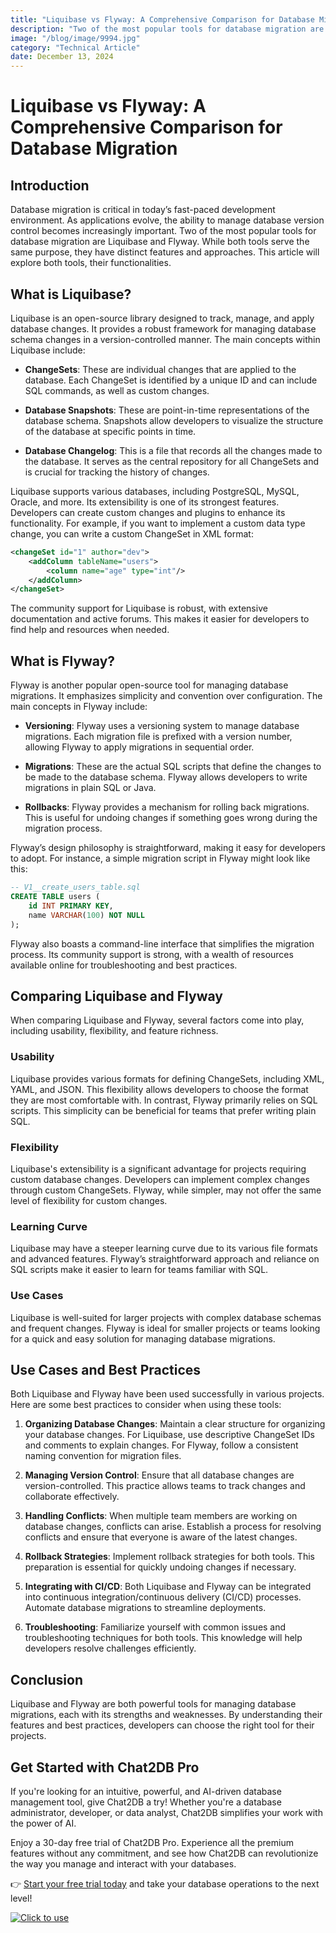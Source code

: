 ```yaml
---
title: "Liquibase vs Flyway: A Comprehensive Comparison for Database Migration"
description: "Two of the most popular tools for database migration are Liquibase and Flyway. While both tools serve the same purpose, they have distinct features and approaches."
image: "/blog/image/9994.jpg"
category: "Technical Article"
date: December 13, 2024
---
```


# Liquibase vs Flyway: A Comprehensive Comparison for Database Migration


<Authors date="December 13, 2024">
  <Author name="Jing" link="https://chat2db.ai" />
</Authors>

## Introduction

Database migration is critical in today’s fast-paced development environment. As applications evolve, the ability to manage database version control becomes increasingly important. Two of the most popular tools for database migration are Liquibase and Flyway. While both tools serve the same purpose, they have distinct features and approaches. This article will explore both tools, their functionalities.

## What is Liquibase?

Liquibase is an open-source library designed to track, manage, and apply database changes. It provides a robust framework for managing database schema changes in a version-controlled manner. The main concepts within Liquibase include:

- **ChangeSets**: These are individual changes that are applied to the database. Each ChangeSet is identified by a unique ID and can include SQL commands, as well as custom changes.
  
- **Database Snapshots**: These are point-in-time representations of the database schema. Snapshots allow developers to visualize the structure of the database at specific points in time.
  
- **Database Changelog**: This is a file that records all the changes made to the database. It serves as the central repository for all ChangeSets and is crucial for tracking the history of changes.

Liquibase supports various databases, including PostgreSQL, MySQL, Oracle, and more. Its extensibility is one of its strongest features. Developers can create custom changes and plugins to enhance its functionality. For example, if you want to implement a custom data type change, you can write a custom ChangeSet in XML format:

```xml
<changeSet id="1" author="dev">
    <addColumn tableName="users">
        <column name="age" type="int"/>
    </addColumn>
</changeSet>
```

The community support for Liquibase is robust, with extensive documentation and active forums. This makes it easier for developers to find help and resources when needed.

## What is Flyway?

Flyway is another popular open-source tool for managing database migrations. It emphasizes simplicity and convention over configuration. The main concepts in Flyway include:

- **Versioning**: Flyway uses a versioning system to manage database migrations. Each migration file is prefixed with a version number, allowing Flyway to apply migrations in sequential order.

- **Migrations**: These are the actual SQL scripts that define the changes to be made to the database schema. Flyway allows developers to write migrations in plain SQL or Java.

- **Rollbacks**: Flyway provides a mechanism for rolling back migrations. This is useful for undoing changes if something goes wrong during the migration process.

Flyway’s design philosophy is straightforward, making it easy for developers to adopt. For instance, a simple migration script in Flyway might look like this:

```sql
-- V1__create_users_table.sql
CREATE TABLE users (
    id INT PRIMARY KEY,
    name VARCHAR(100) NOT NULL
);
```

Flyway also boasts a command-line interface that simplifies the migration process. Its community support is strong, with a wealth of resources available online for troubleshooting and best practices.

## Comparing Liquibase and Flyway

When comparing Liquibase and Flyway, several factors come into play, including usability, flexibility, and feature richness.

### Usability

Liquibase provides various formats for defining ChangeSets, including XML, YAML, and JSON. This flexibility allows developers to choose the format they are most comfortable with. In contrast, Flyway primarily relies on SQL scripts. This simplicity can be beneficial for teams that prefer writing plain SQL.

### Flexibility

Liquibase's extensibility is a significant advantage for projects requiring custom database changes. Developers can implement complex changes through custom ChangeSets. Flyway, while simpler, may not offer the same level of flexibility for custom changes.

### Learning Curve

Liquibase may have a steeper learning curve due to its various file formats and advanced features. Flyway’s straightforward approach and reliance on SQL scripts make it easier to learn for teams familiar with SQL.

### Use Cases

Liquibase is well-suited for larger projects with complex database schemas and frequent changes. Flyway is ideal for smaller projects or teams looking for a quick and easy solution for managing database migrations.

## Use Cases and Best Practices

Both Liquibase and Flyway have been used successfully in various projects. Here are some best practices to consider when using these tools:

1. **Organizing Database Changes**: Maintain a clear structure for organizing your database changes. For Liquibase, use descriptive ChangeSet IDs and comments to explain changes. For Flyway, follow a consistent naming convention for migration files.

2. **Managing Version Control**: Ensure that all database changes are version-controlled. This practice allows teams to track changes and collaborate effectively.

3. **Handling Conflicts**: When multiple team members are working on database changes, conflicts can arise. Establish a process for resolving conflicts and ensure that everyone is aware of the latest changes.

4. **Rollback Strategies**: Implement rollback strategies for both tools. This preparation is essential for quickly undoing changes if necessary.

5. **Integrating with CI/CD**: Both Liquibase and Flyway can be integrated into continuous integration/continuous delivery (CI/CD) processes. Automate database migrations to streamline deployments.

6. **Troubleshooting**: Familiarize yourself with common issues and troubleshooting techniques for both tools. This knowledge will help developers resolve challenges efficiently.

## Conclusion

Liquibase and Flyway are both powerful tools for managing database migrations, each with its strengths and weaknesses. By understanding their features and best practices, developers can choose the right tool for their projects. 

## Get Started with Chat2DB Pro

If you're looking for an intuitive, powerful, and AI-driven database management tool, give Chat2DB a try! Whether you're a database administrator, developer, or data analyst, Chat2DB simplifies your work with the power of AI.

Enjoy a 30-day free trial of Chat2DB Pro. Experience all the premium features without any commitment, and see how Chat2DB can revolutionize the way you manage and interact with your databases.

👉 [Start your free trial today](https://chat2db.ai/pricing) and take your database operations to the next level!


[![Click to use](/image/blog/bg/chat2db.jpg)](https://chat2db.ai/)

